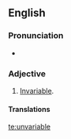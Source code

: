 ==English==

===Pronunciation===
* {{audio|en-us-unvariable.ogg|Audio (US)}}

===Adjective===
{{head|en|adjective}}

# {{context|obsolete|lang=en}} [[invariable|Invariable]].

====Translations====
{{trans-see|invariable}}

[[te:unvariable]]
